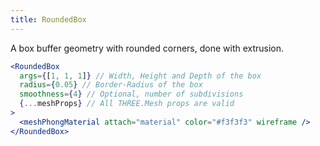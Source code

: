 ```yaml
---
title: RoundedBox
---
```


A box buffer geometry with rounded corners, done with extrusion.

```jsx
<RoundedBox
  args={[1, 1, 1]} // Width, Height and Depth of the box
  radius={0.05} // Border-Radius of the box
  smoothness={4} // Optional, number of subdivisions
  {...meshProps} // All THREE.Mesh props are valid
>
  <meshPhongMaterial attach="material" color="#f3f3f3" wireframe />
</RoundedBox>
```

<StoryBook lib="drei" id="shapes-roundedbox--rounded-box-st" />
